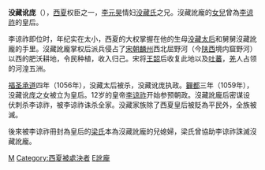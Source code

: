{{unreferenced|time=2015-3-29}}
'''没藏讹庞'''（{{bd||？|1061年|catIdx=M}}），[[西夏|西夏]]权臣之一，[[夏景宗|李元昊]]情妇[[没藏皇后_(李元昊)|没藏氏]]之兄。沒藏訛龐的[[没藏皇后_(西夏毅宗)|女兒]]曾為[[夏毅宗|李谅祚]]的皇后。

李谅祚即位时，年纪实在太小，西夏的大权掌握在他的生母[[没藏皇后_(李元昊)|没藏太后]]和舅舅沒藏訛龐的手里。沒藏訛龐掌权后派兵侵占了[[宋朝|宋朝]][[麟州_(开元)|麟州]]西北屈野河（今[[陕西|陕西]]境内窟野河）以西的肥沃耕地，令民种植，收入归己。宋将[[王韶_(宋朝)|王韶]]后收复此地以及[[吐蕃|吐蕃]]，[[羌族|羌]]人占领的河湟五洲。

[[福圣承道|福圣承道]]四年（1056年），没藏太后被杀，没藏讹庞执政。[[奲都|奲都]]三年（1059年），没藏讹庞之女被立为皇后。12岁的皇帝[[夏毅宗|李谅祚]]开始参预朝政。沒藏訛龐后密谋设伏刺杀李谅祚，被李谅祚诛杀全家。没藏家族除了西夏皇后被貶為平民外，全族被滅。

後來被李谅祚冊封為皇后的[[梁皇后_(西夏毅宗)|梁氏]]本為沒藏訛龐的兒媳婦，梁氏曾協助李谅祚誅滅沒藏訛龐。

[[Category:西夏政治人物|M]]
[[Category:西夏被處決者|Category:西夏被處決者]]
[[Category:没藏姓|E訛龐]]